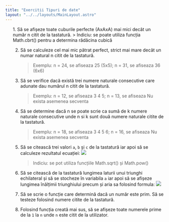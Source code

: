 ```yaml
---
title: "Exercitii Tipuri de date"
layout: "../../layouts/MainLayout.astro"
---
```


<ol class="exercise-list">
1. Să se afișeze toate cuburile perfecte (AxAxA) mai mici decât un număr n citit de la tastatură. <av-elem type="ieditor" av-exercise="functii.json:5"></av-elem>
    > Indiciu: se poate utiliza funcția Math.cbrt() pentru a determina rădăcina cubică

2. Să se calculeze cel mai mic pătrat perfect, strict mai mare decât un numar natural n citit de la tastatură.<av-elem type="ieditor" av-exercise="functii.json:6"></av-elem>
    > Exemplu: n = 24, se afiseaza 25 (5x5); n = 31, se afiseaza 36 (6x6)

3. Să se verifice dacă există trei numere naturale consecutive care adunate dau numărul n citit de la tastatură.<av-elem type="ieditor" av-exercise="functii.json:7"></av-elem>
    > Exemplu: n = 12, se afiseaza 3 4 5; n = 13, se afiseaza Nu exista asemenea secventa

4. Să se determine dacă n se poate scrie ca sumă de k numere naturale consecutive unde n si k sunt două numere naturale citite de la tastatură.<av-elem type="ieditor" av-exercise="functii.json:8"></av-elem>
    > Exemplu: n = 18, se afiseaza 3 4 5 6; n = 16, se afiseaza Nu exista asemenea secventa

2. Să se citească trei valori <code>a</code>, <code>b</code> și <code>c</code> de la tastatură iar apoi să se calculeze rezultatul ecuației:<av-elem type="ieditor" av-exercise="functii.json:1"></av-elem>
	![](../wp-content/uploads/2023/img/gradul-doi.png)
    > Indiciu: se pot utiliza funcțiile Math.sqrt() și Math.pow()

2. Să se citească de la tastatură lungimea laturii unui triunghi echilateral și să se stocheze în variabila <code>a</code> iar apoi să se afișeze lungimea înălțimii triunghiului precum și aria sa folosind formula:<av-elem type="ieditor" av-exercise="functii.json:2"></av-elem>
	![](../wp-content/uploads/2023/img/trg-echilateral.png)

3. Să se scrie o funcție care determină dacă un număr este prim. Să se testeze folosind numere citite de la tastatură.<av-elem type="ieditor" av-exercise="functii.json:3"></av-elem>
4. Folosind funcția creată mai sus, să se afișeze toate numerele prime de la <code>1</code> la <code>n</code> unde <code>n</code> este citit de la utilizator.<av-elem type="ieditor" av-exercise="functii.json:4"></av-elem>
</ol>